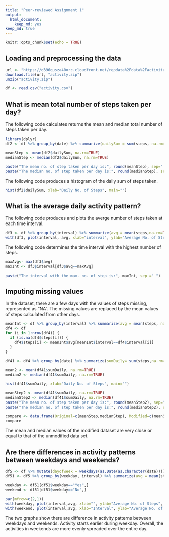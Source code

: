 ---
title: "Peer-reviewed Assignment 1"
output: 
  html_document: 
    keep_md: yes
keep_md: true
---

```{r setup, include=FALSE}
knitr::opts_chunk$set(echo = TRUE)
```


## Loading and preprocessing the data
```{r, echo=TRUE,eval=FALSE}
url <- "https://d396qusza40orc.cloudfront.net/repdata%2Fdata%2Factivity.zip"
download.file(url, "activity.zip")
unzip("activity.zip")
```

```{r, echo=TRUE}
df <- read.csv("activity.csv")
```

## What is mean total number of steps taken per day?

The following code calculates returns the mean and median total number of steps taken per day. 

```{r, echo=TRUE, message=FALSE}
library(dplyr)
df2 <- df %>% group_by(date) %>% summarize(dailySum = sum(steps, na.rm=FALSE))

meanStep <- mean(df2$dailySum, na.rm=TRUE)
medianStep <- median(df2$dailySum, na.rm=TRUE)

paste("The mean no. of step taken per day is:", round(meanStep), sep=" ")
paste("The median no. of step taken per day is:", round(medianStep), sep=" ")
```

The following code produces a histogram of the daily sum of steps taken.

```{r,echo=TRUE}
hist(df2$dailySum, xlab="Daily No. of Steps", main="")
```

## What is the average daily activity pattern?

The following code produces and plots the averge number of steps taken at each time interval.

```{r,echo=TRUE}
df3 <- df %>% group_by(interval) %>% summarize(avg = mean(steps,na.rm=TRUE))
with(df3, plot(interval, avg, xlab="interval", ylab="Average No. of Steps", type = "l"))
```

The following code determines the time interval with the highest number of steps.

```{r,echo=TRUE}
maxAvg<- max(df3$avg)
maxInt <- df3$interval[df3$avg==maxAvg]

paste("The interval with the max. no. of step is:", maxInt, sep =" ")
```

## Imputing missing values

In the dataset, there are a few days with the values of steps missing, represented as "NA". The missing values are replaced by the mean values of steps calculated from other days. 

```{r,echo=TRUE}
meanInt <- df %>% group_by(interval) %>% summarize(avg = mean(steps, na.rm=TRUE))
df4 <- df
for (i in 1:nrow(df4)) {
  if (is.na(df4$steps[i])) {
    df4$steps[i] <- meanInt$avg[meanInt$interval==df4$interval[i]]
  }
}

df41 <- df4 %>% group_by(date) %>% summarize(sumDaily= sum(steps,na.rm=TRUE))

mean2 <- mean(df41$sumDaily, na.rm=TRUE)
median2 <- median(df41$sumDaily, na.rm=TRUE)

hist(df41$sumDaily, xlab="Daily No. of Steps", main="")
```


```{r,echo=TRUE}
meanStep2 <- mean(df41$sumDaily, na.rm=TRUE)
medianStep2 <- median(df41$sumDaily, na.rm=TRUE)
paste("The mean no. of step taken per day is:", round(meanStep2), sep=" ")
paste("The median no. of step taken per day is:", round(medianStep2), sep=" ")
```

```{r,echo=TRUE}
compare <- data.frame(Original=c(meanStep,medianStep), Modified=c(meanStep2,medianStep2),row.names=c("Mean","Median"))
compare
```

The mean and median values of the modified dataset are very close or equal to that of the unmodified data set.

## Are there differences in activity patterns between weekdays and weekends?

```{r,echo=TRUE}
df5 <- df %>% mutate(dayofweek = weekdays(as.Date(as.character(date)))) %>% mutate(weekday = ifelse(dayofweek == "Saturday"|dayofweek=="Sunday", "No", "Yes"))
df51 <- df5 %>% group_by(weekday, interval) %>% summarize(avg = mean(steps,na.rm=TRUE))

weekday <- df51[df51$weekday=="Yes",]
weekend <- df51[df51$weekday=="No",]

par(mfrow=c(2,1))
with(weekday, plot(interval,avg, xlab="", ylab="Average No. of Steps", ylim=c(0,250),main="Weekday", type ="l"))
with(weekend, plot(interval,avg, xlab="Interval", ylab="Average No. of Steps", ylim=c(0,250), main="Weekend", type="l"))
```
The two graphs show there are difference in activity patterns between weekdays and weekends. Activity starts earlier during weekday. Overall, the activities in weekends are more evenly spreaded over the entire day.